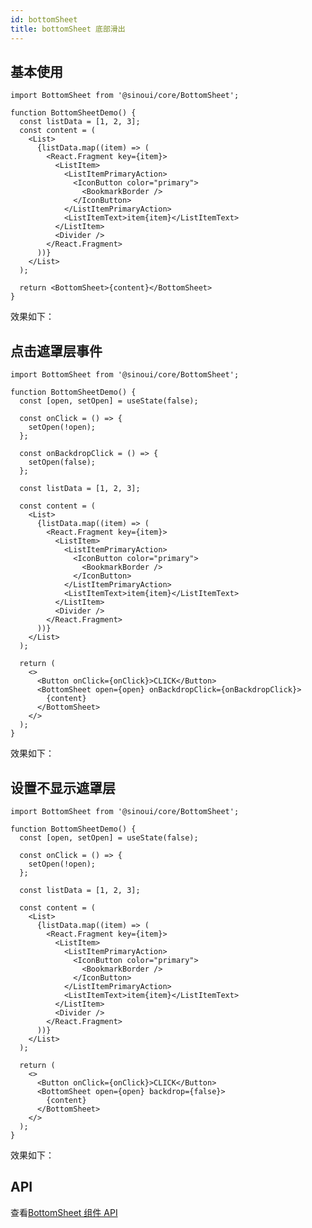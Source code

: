 ```yaml
---
id: bottomSheet
title: bottomSheet 底部滑出
---
```



## 基本使用

```tsx
import BottomSheet from '@sinoui/core/BottomSheet';

function BottomSheetDemo() {
  const listData = [1, 2, 3];
  const content = (
    <List>
      {listData.map((item) => (
        <React.Fragment key={item}>
          <ListItem>
            <ListItemPrimaryAction>
              <IconButton color="primary">
                <BookmarkBorder />
              </IconButton>
            </ListItemPrimaryAction>
            <ListItemText>item{item}</ListItemText>
          </ListItem>
          <Divider />
        </React.Fragment>
      ))}
    </List>
  );

  return <BottomSheet>{content}</BottomSheet>
}
```

效果如下：

<BottomSheetDemo />

## 点击遮罩层事件

```tsx
import BottomSheet from '@sinoui/core/BottomSheet';

function BottomSheetDemo() {
  const [open, setOpen] = useState(false);

  const onClick = () => {
    setOpen(!open);
  };

  const onBackdropClick = () => {
    setOpen(false);
  };

  const listData = [1, 2, 3];

  const content = (
    <List>
      {listData.map((item) => (
        <React.Fragment key={item}>
          <ListItem>
            <ListItemPrimaryAction>
              <IconButton color="primary">
                <BookmarkBorder />
              </IconButton>
            </ListItemPrimaryAction>
            <ListItemText>item{item}</ListItemText>
          </ListItem>
          <Divider />
        </React.Fragment>
      ))}
    </List>
  );

  return (
    <>
      <Button onClick={onClick}>CLICK</Button>
      <BottomSheet open={open} onBackdropClick={onBackdropClick}>
        {content}
      </BottomSheet>
    </>
  );
}
```

效果如下：

<BottomSheetDemo onBackdropClick />

## 设置不显示遮罩层

```tsx
import BottomSheet from '@sinoui/core/BottomSheet';

function BottomSheetDemo() {
  const [open, setOpen] = useState(false);

  const onClick = () => {
    setOpen(!open);
  };

  const listData = [1, 2, 3];

  const content = (
    <List>
      {listData.map((item) => (
        <React.Fragment key={item}>
          <ListItem>
            <ListItemPrimaryAction>
              <IconButton color="primary">
                <BookmarkBorder />
              </IconButton>
            </ListItemPrimaryAction>
            <ListItemText>item{item}</ListItemText>
          </ListItem>
          <Divider />
        </React.Fragment>
      ))}
    </List>
  );

  return (
    <>
      <Button onClick={onClick}>CLICK</Button>
      <BottomSheet open={open} backdrop={false}>
        {content}
      </BottomSheet>
    </>
  );
}
```

效果如下：

<BottomSheetDemo onBackdropClick backdrop={false} />

## API

查看[BottomSheet 组件 API](/docs/components-apis/bottomSheet)
